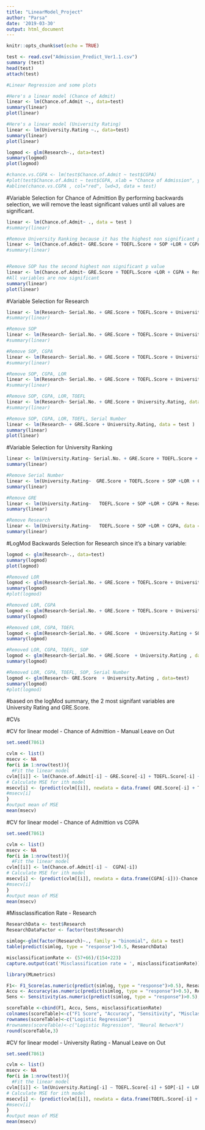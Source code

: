 ```yaml
---
title: "LinearModel_Project"
author: "Parsa"
date: '2019-03-30'
output: html_document
---
```


```r
knitr::opts_chunk$set(echo = TRUE)
```

```r
test <- read.csv("Admission_Predict_Ver1.1.csv")
summary (test)
head(test)
attach(test)

#Linear Regression and some plots

#Here's a linear model (Chance of Admit)
linear <- lm(Chance.of.Admit ~., data=test)
summary(linear)
plot(linear)

#Here's a linear model (University Rating)
linear <- lm(University.Rating ~., data=test)
summary(linear)
plot(linear)

logmod <- glm(Research~., data=test)
summary(logmod)
plot(logmod)

#chance.vs.CGPA <- lm(test$Chance.of.Admit ~ test$CGPA)
#plot(test$Chance.of.Admit ~ test$CGPA, xlab = "Chance of Admission", ylab = "CGPA", main = "Chance of Admission VS CGPA")
#abline(chance.vs.CGPA , col="red", lwd=3, data = test)
```


#Variable Selection for Chance of Admittion
By performing backwards selection, we will remove the least significant values until all values are significant.
```r
linear <- lm(Chance.of.Admit~ ., data = test )
#summary(linear)

#Remove University Ranking because it has the highest non significant p value
linear <- lm(Chance.of.Admit~ GRE.Score + TOEFL.Score + SOP +LOR + CGPA + Research , data = test )
#summary(linear)


#Remove SOP has the second highest non significant p value
linear <- lm(Chance.of.Admit~ GRE.Score + TOEFL.Score +LOR + CGPA + Research , data = test )
#All variables are now significant
summary(linear)
plot(linear)
```



#Variable Selection for Research 
```r
linear <- lm(Research~ Serial.No. + GRE.Score + TOEFL.Score + University.Rating + SOP +LOR + CGPA, data = test )
#summary(linear)

#Remove SOP
linear <- lm(Research~ Serial.No. + GRE.Score + TOEFL.Score + University.Rating  +LOR + CGPA, data = test )
#summary(linear)

#Remove SOP, CGPA
linear <- lm(Research~ Serial.No. + GRE.Score + TOEFL.Score + University.Rating  +LOR, data = test )
#summary(linear)

#Remove SOP, CGPA, LOR
linear <- lm(Research~ Serial.No. + GRE.Score + TOEFL.Score + University.Rating, data = test )
#summary(linear)

#Remove SOP, CGPA, LOR, TOEFL
linear <- lm(Research~ Serial.No. + GRE.Score + University.Rating, data = test )
#summary(linear)

#Remove SOP, CGPA, LOR, TOEFL, Serial Number
linear <- lm(Research~ + GRE.Score + University.Rating, data = test )
summary(linear)
plot(linear)

```

#Variable Selection for University Ranking
```r
linear <- lm(University.Rating~ Serial.No. + GRE.Score + TOEFL.Score + SOP +LOR + CGPA + Research, data = test )
summary(linear)

#Remove Serial Number
linear <- lm(University.Rating~  GRE.Score + TOEFL.Score + SOP +LOR + CGPA + Research, data = test )
summary(linear)

#Remove GRE
linear <- lm(University.Rating~   TOEFL.Score + SOP +LOR + CGPA + Research, data = test )
summary(linear)

#Remove Research
linear <- lm(University.Rating~   TOEFL.Score + SOP +LOR + CGPA, data = test )
summary(linear)
```

#LogMod Backwards Selection for Research since it's a binary variable:
```r
logmod <- glm(Research~., data=test)
summary(logmod)
plot(logmod)

#Removed LOR
logmod <- glm(Research~Serial.No. + GRE.Score + TOEFL.Score + University.Rating + SOP + CGPA, data=test)
summary(logmod)
#plot(logmod)

#Removed LOR, CGPA
logmod <- glm(Research~Serial.No. + GRE.Score + TOEFL.Score + University.Rating + SOP , data=test)
summary(logmod)

#Removed LOR, CGPA, TOEFL
logmod <- glm(Research~Serial.No. + GRE.Score  + University.Rating + SOP , data=test)
summary(logmod)

#Removed LOR, CGPA, TOEFL, SOP
logmod <- glm(Research~Serial.No. + GRE.Score  + University.Rating , data=test)
summary(logmod)

#Removed LOR, CGPA, TOEFL, SOP, Serial Number
logmod <- glm(Research~ GRE.Score  + University.Rating , data=test)
summary(logmod)
#plot(logmod)
```
#based on the logMod summary, the 2 most signifant variables are University Rating and GRE.Score. 



#CVs

#CV for linear model - Chance of Admittion - Manual Leave on Out
```r
set.seed(7861)

cvlm <- list()
msecv <- NA
for(i in 1:nrow(test)){
  #Fit the linear model
cvlm[[i]] <- lm(Chance.of.Admit[-i] ~ GRE.Score[-i] + TOEFL.Score[-i] +LOR[-i] + CGPA[-i] + Research[-i])
# Calculate MSE for ith model
msecv[i] <- (predict(cvlm[[i]], newdata = data.frame( GRE.Score[-i] + TOEFL.Score[-i] +LOR[-i] + CGPA[-i] + Research[-i]))-Chance.of.Admit[i])^2
#msecv[i]
}
#output mean of MSE
mean(msecv)
```

#CV for linear model - Chance of Admittion vs CGPA
```r
set.seed(7861)

cvlm <- list()
msecv <- NA
for(i in 1:nrow(test)){
  #Fit the linear model
cvlm[[i]] <- lm(Chance.of.Admit[-i] ~  CGPA[-i])
# Calculate MSE for ith model
msecv[i] <- (predict(cvlm[[i]], newdata = data.frame(CGPA[-i]))-Chance.of.Admit[i])^2
#msecv[i]
}
#output mean of MSE
mean(msecv)
```

#Missclassification Rate - Research 
```r
ResearchData <- test$Research
ResearchDataFactor <- factor(test$Research)

simlog<-glm(factor(Research)~., family = "binomial", data = test)
table(predict(simlog, type = "response")>0.5, ResearchData)

misclassificationRate <- (57+66)/(154+223)
capture.output(cat('Misclassification rate = ', misclassificationRate))

library(MLmetrics)

F1<- F1_Score(as.numeric(predict(simlog, type = "response")>0.5), ResearchData)
Accu <- Accuracy(as.numeric(predict(simlog, type = "response")>0.5), ResearchData)
Sens <- Sensitivity(as.numeric(predict(simlog, type = "response")>0.5), ResearchData)

scoreTable <-cbind(F1, Accu, Sens, misclassificationRate)
colnames(scoreTable)<-c("F1 Score", "Accuracy", "Sensitivity", "Misclassification")
rownames(scoreTable)<-c("Logistic Regression")
#rownames(scoreTable)<-c("Logistic Regression", "Neural Network")
round(scoreTable,3)

```

#CV for linear model - University Rating - Manual Leave on Out
```r
set.seed(7861)

cvlm <- list()
msecv <- NA
for(i in 1:nrow(test)){
  #Fit the linear model
cvlm[[i]] <- lm(University.Rating[-i] ~ TOEFL.Score[-i] + SOP[-i] + LOR[-1] + CGPA[-i])
# Calculate MSE for ith model
msecv[i] <- (predict(cvlm[[i]], newdata = data.frame(TOEFL.Score[-i] + SOP[-i] + LOR[-1] + CGPA[-i]))-University.Rating[i])^2
#msecv[i]
}
#output mean of MSE
mean(msecv)
```
